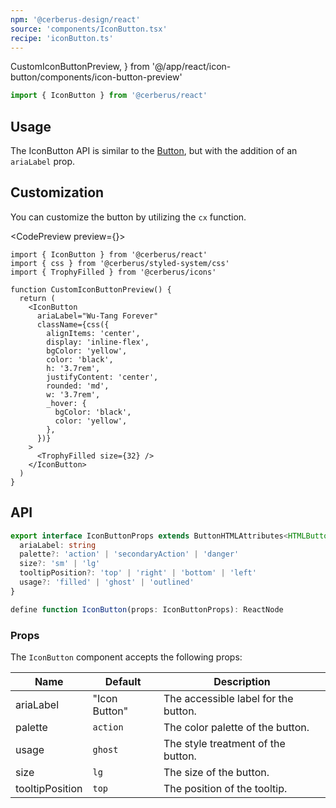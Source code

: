 ```yaml
---
npm: '@cerberus-design/react'
source: 'components/IconButton.tsx'
recipe: 'iconButton.ts'
---
```


  CustomIconButtonPreview,
} from '@/app/react/icon-button/components/icon-button-preview'

```ts
import { IconButton } from '@cerberus/react'
```

## Usage

The IconButton API is similar to the [Button](./button), but with the addition of an `ariaLabel` prop.

<LivePlaygroundWithCode />

## Customization

You can customize the button by utilizing the `cx` function.

<CodePreview preview={<CustomIconButtonPreview />}>
```tsx title="icon-button.tsx"
import { IconButton } from '@cerberus/react'
import { css } from '@cerberus/styled-system/css'
import { TrophyFilled } from '@cerberus/icons'

function CustomIconButtonPreview() {
  return (
    <IconButton
      ariaLabel="Wu-Tang Forever"
      className={css({
        alignItems: 'center',
        display: 'inline-flex',
        bgColor: 'yellow',
        color: 'black',
        h: '3.7rem',
        justifyContent: 'center',
        rounded: 'md',
        w: '3.7rem',
        _hover: {
          bgColor: 'black',
          color: 'yellow',
        },
      })}
    >
      <TrophyFilled size={32} />
    </IconButton>
  )
}
```
</CodePreview>

## API

```ts showLineNumbers=false
export interface IconButtonProps extends ButtonHTMLAttributes<HTMLButtonElement> {
  ariaLabel: string
  palette?: 'action' | 'secondaryAction' | 'danger'
  size?: 'sm' | 'lg'
  tooltipPosition?: 'top' | 'right' | 'bottom' | 'left'
  usage?: 'filled' | 'ghost' | 'outlined'
}

define function IconButton(props: IconButtonProps): ReactNode
````

### Props

The `IconButton` component accepts the following props:

| Name     | Default | Description                                                   |
| -------- | ------- | ------------------------------------------------------------- |
| ariaLabel |    "Icon Button"     | The accessible label for the button. |
| palette     | `action`   | The color palette of the button. |
| usage | `ghost`    | The style treatment of the button.    |
| size | `lg`    | The size of the button.               |
| tooltipPosition | `top`    | The position of the tooltip.               |
